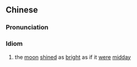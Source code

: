 {{also|月明如昼}}
==Chinese==
{{zh-forms|s=月明如昼}}

===Pronunciation===
{{zh-pron
|m=yuè míng rú zhòu
|cat=id
}}

===Idiom===
{{zh-idiom}}

# the [[moon]] [[shined]] as [[bright]] as if it [[were]] [[midday]]